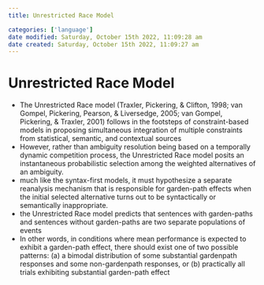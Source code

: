 ```yaml
---
title: Unrestricted Race Model

categories: ['language']
date modified: Saturday, October 15th 2022, 11:09:28 am
date created: Saturday, October 15th 2022, 11:09:27 am
---
```


# Unrestricted Race Model


- The Unrestricted Race model (Traxler, Pickering, & Clifton, 1998; van Gompel, Pickering, Pearson, & Liversedge, 2005; van Gompel, Pickering, & Traxler, 2001) follows in the footsteps of constraint-based models in proposing simultaneous integration of multiple constraints from statistical, semantic, and contextual sources
- However, rather than ambiguity resolution being based on a temporally dynamic competition process, the Unrestricted Race model posits an instantaneous probabilistic selection among the weighted alternatives of an ambiguity.
- much like the syntax-first models, it must hypothesize a separate reanalysis mechanism that is responsible for garden-path effects when the initial selected alternative turns out to be syntactically or semantically inappropriate.
- the Unrestricted Race model predicts that sentences with garden-paths and sentences without garden-paths are two separate populations of events
- In other words, in conditions where mean performance is expected to exhibit a garden-path effect, there should exist one of two possible patterns: (a) a bimodal distribution of some substantial gardenpath responses and some non-gardenpath responses, or (b) practically all trials exhibiting substantial garden-path effect



